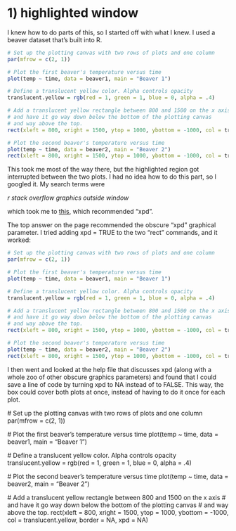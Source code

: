 # 1) highlighted window

I knew how to do parts of this, so I started off with what I knew.  I used a beaver dataset that’s built into R.
```r
# Set up the plotting canvas with two rows of plots and one column
par(mfrow = c(2, 1))

# Plot the first beaver's temperature versus time
plot(temp ~ time, data = beaver1, main = "Beaver 1")

# Define a translucent yellow color. Alpha controls opacity
translucent.yellow = rgb(red = 1, green = 1, blue = 0, alpha = .4)

# Add a translucent yellow rectangle between 800 and 1500 on the x axis
# and have it go way down below the bottom of the plotting canvas 
# and way above the top.
rect(xleft = 800, xright = 1500, ytop = 1000, ybottom = -1000, col = translucent.yellow, border = NA)

# Plot the second beaver's temperature versus time
plot(temp ~ time, data = beaver2, main = "Beaver 2")
rect(xleft = 800, xright = 1500, ytop = 1000, ybottom = -1000, col = translucent.yellow, border = NA)
```

This took me most of the way there, but the highlighted region got interrupted between the two plots.  I had no idea how to do this part, so I googled it.  My search terms were

*r stack overflow graphics outside window*
 
which took me to [this](https://stackoverflow.com/questions/3932038/plot-a-legend-outside-of-the-plotting-area-in-base-graphics), which recommended "xpd".

The top answer on the page recommended the obscure “xpd” graphical parameter.  I tried adding xpd = TRUE to the two “rect" commands, and it worked:

```r

# Set up the plotting canvas with two rows of plots and one column
par(mfrow = c(2, 1))

# Plot the first beaver's temperature versus time
plot(temp ~ time, data = beaver1, main = "Beaver 1")

# Define a translucent yellow color. Alpha controls opacity
translucent.yellow = rgb(red = 1, green = 1, blue = 0, alpha = .4)

# Add a translucent yellow rectangle between 800 and 1500 on the x axis
# and have it go way down below the bottom of the plotting canvas 
# and way above the top.
rect(xleft = 800, xright = 1500, ytop = 1000, ybottom = -1000, col = translucent.yellow, border = NA, xpd = TRUE)

# Plot the second beaver's temperature versus time
plot(temp ~ time, data = beaver2, main = "Beaver 2")
rect(xleft = 800, xright = 1500, ytop = 1000, ybottom = -1000, col = translucent.yellow, border = NA, xpd = TRUE)
```


 
 I then went and looked at the help file that discusses xpd (along with a whole zoo of other obscure graphics parameters) and found that I could save a line of code by turning xpd to NA instead of to FALSE.  This way, the box could cover both plots at once, instead of having to do it once for each plot.
 
 
 # Set up the plotting canvas with two rows of plots and one column
 par(mfrow = c(2, 1))
 
 # Plot the first beaver's temperature versus time
 plot(temp ~ time, data = beaver1, main = "Beaver 1")
 
 # Define a translucent yellow color. Alpha controls opacity
 translucent.yellow = rgb(red = 1, green = 1, blue = 0, alpha = .4)
 
 # Plot the second beaver's temperature versus time
 plot(temp ~ time, data = beaver2, main = "Beaver 2")
 
 # Add a translucent yellow rectangle between 800 and 1500 on the x axis
 # and have it go way down below the bottom of the plotting canvas 
 # and way above the top.
 rect(xleft = 800, xright = 1500, ytop = 1000, ybottom = -1000, col = translucent.yellow, border = NA, xpd = NA)
 